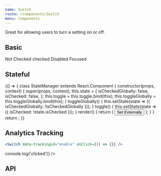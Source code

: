 ```yaml
---
name: Switch
route: /components/Switch
menu: Components
---
```



Great for allowing users to turn a setting on or off.

## Basic

<Playground>
  <SpacedGroup direction="vertical">
    <SpacedGroup xs={2} center>
      <Label>Not Checked</Label>
      <Switch />
    </SpacedGroup>
    <SpacedGroup xs={2} center>
      <Label>checked</Label>
      <Switch checked />
    </SpacedGroup>
    <SpacedGroup xs={2} center>
      <Label>Disabled</Label>
      <Switch disabled />
    </SpacedGroup>
    <SpacedGroup xs={2} center>
      <Label>Focused</Label>
      <Switch focused />
    </SpacedGroup>
  </SpacedGroup>
</Playground>

## Stateful

<Playground>
  {() => {
    class StateManager extends React.Component {
      constructor(props, context) {
        super(props, context);
        this.state = {
          isCheckedGlobally: false,
          isChecked: false,
        };
        this.toggle = this.toggle.bind(this);
        this.toggleGlobally = this.toggleGlobally.bind(this);
      }
      toggleGlobally() {
        this.setState(state => ({ isCheckedGlobally: !isCheckedGlobally }));
      }
      toggle() {
        this.setState(state => ({ isChecked: !state.isChecked }));
      }
      render() {
        return (
          <SpacedGroup direction="vertical">
            <Button onClick={this.toggleGlobally}>Set Externally</Button>
            <Switch checked={this.state.isCheckedGlobally} />
            <Switch checked={this.state.isChecked} onClick={this.toggle} />
          </SpacedGroup>
        );
      }
    }
    return <StateManager />;
  }}
</Playground>

## Analytics Tracking

```jsx
<Switch data-trackingid="enable" onClick={() => {}} />
```

<Playground data-test="analytics">
  <Switch data-trackingid="enable" onClick={() => console.log('clicked')} />
</Playground>

## API

<PropsTable of={Switch} />
